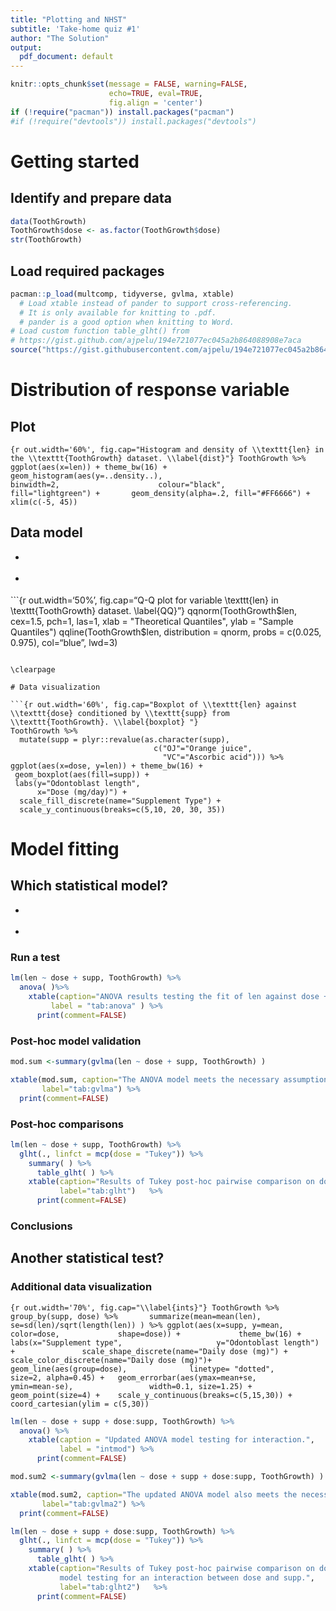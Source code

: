 ```yaml
---
title: "Plotting and NHST"
subtitle: 'Take-home quiz #1'
author: "The Solution"
output:
  pdf_document: default
---
```

```r
knitr::opts_chunk$set(message = FALSE, warning=FALSE, 
                      echo=TRUE, eval=TRUE, 
                      fig.align = 'center')
if (!require("pacman")) install.packages("pacman")
#if (!require("devtools")) install.packages("devtools")

```

# Getting started 

## Identify and prepare data

\textsf{\texttt{ToothGrowth} is the correct dataset for this assignment. }

```r
data(ToothGrowth)
ToothGrowth$dose <- as.factor(ToothGrowth$dose)
str(ToothGrowth)  
```

## Load required packages 

```r
pacman::p_load(multcomp, tidyverse, gvlma, xtable) 
  # Load xtable instead of pander to support cross-referencing. 
  # It is only available for knitting to .pdf.
  # pander is a good option when knitting to Word.
# Load custom function table_glht() from 
# https://gist.github.com/ajpelu/194e721077ec045a2b864088908e7aca
source("https://gist.githubusercontent.com/ajpelu/194e721077ec045a2b864088908e7aca/raw/e8002861fd1b99d8e669f5ec461f42348146b729/table_glht.r")
```


# Distribution of response variable

## Plot

```{r out.width='60%', fig.cap="Histogram and density of \\texttt{len} in the \\texttt{ToothGrowth} dataset. \\label{dist}"}
ToothGrowth %>%
  ggplot(aes(x=len)) + theme_bw(16) + 
      geom_histogram(aes(y=..density..),      
                     binwidth=2,
                     colour="black", 
                     fill="lightgreen") +
      geom_density(alpha=.2, fill="#FF6666") +  
      xlim(c(-5, 45))
```

## Data model

* \textsf{A Probability Density Function describes the range of all possible values of a variable, and gives the likelihood of each value occuring in a randomly-drawn sample. The area below the PDF and above the X axis integrates to 1, or the sum of all probabilities. When fit to a sample, it represents the theoretical distribution of data in the population from which the sample was drawn.}

* \textsf{Data in Fig. \ref{dist} are best modelled with a normal (Gaussian) distribution.}

```{r out.width='50%', fig.cap="Q-Q plot for variable \\texttt{len} in \\texttt{ToothGrowth} dataset. \\label{QQ}"}
 qqnorm(ToothGrowth$len, cex=1.5, pch=1, las=1,
        xlab = "Theoretical Quantiles", 
        ylab = "Sample Quantiles")
 qqline(ToothGrowth$len, distribution = qnorm,
        probs = c(0.025, 0.975), col="blue", lwd=3) 

```

\clearpage 

# Data visualization 

```{r out.width='60%', fig.cap="Boxplot of \\texttt{len} against \\texttt{dose} conditioned by \\texttt{supp} from \\texttt{ToothGrowth}. \\label{boxplot} "}
ToothGrowth %>%
  mutate(supp = plyr::revalue(as.character(supp), 
                                c("OJ"="Orange juice", 
                                  "VC"="Ascorbic acid"))) %>%
ggplot(aes(x=dose, y=len)) + theme_bw(16) +
 geom_boxplot(aes(fill=supp)) +
 labs(y="Odontoblast length", 
      x="Dose (mg/day)") +
  scale_fill_discrete(name="Supplement Type") +
  scale_y_continuous(breaks=c(5,10, 20, 30, 35)) 
```

# Model fitting

## Which statistical model?

* \textsf{As these data are a continuous variable fit against two categorical variables, an ANOVA is most appropriate.}

* \textsf{$H_{0}$: Odontoblast length is unaffected by either supplement at any level of dosage. \\ 
$H_{1}$: Odontoblast length increases as supplement dosage increases. }

### Run a test


```r
lm(len ~ dose + supp, ToothGrowth) %>%
  anova( )%>%
    xtable(caption="ANOVA results testing the fit of len against dose + supp.", 
         label = "tab:anova" ) %>%
      print(comment=FALSE)
```


### Post-hoc model validation 

```r
mod.sum <-summary(gvlma(len ~ dose + supp, ToothGrowth) ) 
```

```r
xtable(mod.sum, caption="The ANOVA model meets the necessary assumptions.",
       label="tab:gvlma") %>%
  print(comment=FALSE)
```



### Post-hoc comparisons

```r
lm(len ~ dose + supp, ToothGrowth) %>%
  glht(., linfct = mcp(dose = "Tukey")) %>%
    summary( ) %>%
      table_glht( ) %>%
    xtable(caption="Results of Tukey post-hoc pairwise comparison on dose.", 
           label="tab:glht")   %>%
      print(comment=FALSE)
```


### Conclusions 

\textsf{ANOVA confirms that both supplement type and daily dosage have significant effects on odontoblast length (Table \ref{tab:anova}). Pair-wise poc-hoc comparisons indicate that each of the three dosage levels are different from each other (Table \ref{tab:glht}). These results provide evidence to accept $H_{1}$ over $H_{0}$.}


## Another statistical test?

### Additional data visualization

```{r out.width='70%', fig.cap="\\label{ints}"}
ToothGrowth %>%
  group_by(supp, dose) %>% 
     summarize(mean=mean(len), 
               se=sd(len)/sqrt(length(len)) ) %>%
ggplot(aes(x=supp, y=mean, 
           color=dose, 
           shape=dose)) + 
           theme_bw(16) +
              labs(x="Supplement type", 
                   y="Odontoblast length") +
              scale_shape_discrete(name="Daily dose (mg)") +
              scale_color_discrete(name="Daily dose (mg)")+
  geom_line(aes(group=dose), 
            linetype= "dotted", 
                size=2, alpha=0.45) + 
 geom_errorbar(aes(ymax=mean+se, 
                   ymin=mean-se), 
               width=0.1, size=1.25) + 
 geom_point(size=4) + 
  scale_y_continuous(breaks=c(5,15,30)) +
  coord_cartesian(ylim = c(5,30))
```

\textsf{Fig. \ref{ints} connects the mean response of each dosage by supplement, and highlights disparities between the supplements at each dose. The slopes of the three lines are not consistent, but nor do they cross within the bound of the data plotted, which suggests the ANOVA model should be updated to test for a significant ordinal interaction.}

```r
lm(len ~ dose + supp + dose:supp, ToothGrowth) %>%
  anova() %>%
    xtable(caption = "Updated ANOVA model testing for interaction.", 
           label = "intmod") %>%
      print(comment=FALSE)
```


```r
mod.sum2 <-summary(gvlma(len ~ dose + supp + dose:supp, ToothGrowth) ) 
```

```r
xtable(mod.sum2, caption="The updated ANOVA model also meets the necessary assumptions.",
       label="tab:gvlma2") %>%
  print(comment=FALSE)
```


```r
lm(len ~ dose + supp + dose:supp, ToothGrowth) %>%
  glht(., linfct = mcp(dose = "Tukey")) %>%
    summary( ) %>%
      table_glht( ) %>%
    xtable(caption="Results of Tukey post-hoc pairwise comparison on dose in the ANOVA 
           model testing for an interaction between dose and supp.", 
           label="tab:glht2")   %>%
      print(comment=FALSE)
```

\textsf{There is a signficant interaction between dosage level and supplement type (\emph{F} = 4.12, \emph{P} = 0.02). However, because the interaction appears ordinal (Fig. \ref{ints}), we can still make claims about the main effects in the model. Specifically, greater dosages of both supplement types increase odontoblast length, although orange juice is more effective at low and moderate dosages. At 2 mg/day, there is no difference between the supplement types. Furthermore, in the presence of the significant interaction, the two highest dosages are no longer significantly different from each other in the pairwise comparison (\emph{t} = 2.1, \emph{P} = 0.11; Table \ref{tab:glht2}).  }